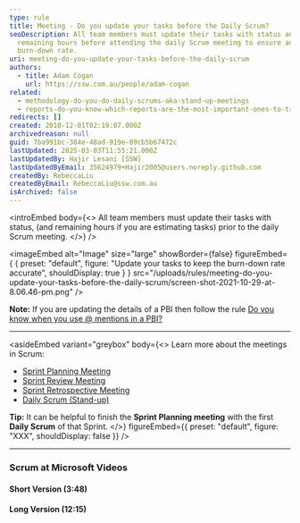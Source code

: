 ```yaml
---
type: rule
title: Meeting - Do you update your tasks before the Daily Scrum?
seoDescription: All team members must update their tasks with status and
  remaining hours before attending the daily Scrum meeting to ensure an accurate
  burn-down rate.
uri: meeting-do-you-update-your-tasks-before-the-daily-scrum
authors:
  - title: Adam Cogan
    url: https://ssw.com.au/people/adam-cogan
related:
  - methodology-do-you-do-daily-scrums-aka-stand-up-meetings
  - reports-do-you-know-which-reports-are-the-most-important-ones-to-track-your-progress
redirects: []
created: 2010-12-01T02:19:07.000Z
archivedreason: null
guid: 7ba991bc-384e-48ad-919e-09cb5b67472c
lastUpdated: 2025-03-03T11:55:21.000Z
lastUpdatedBy: Hajir Lesani [SSW]
lastUpdatedByEmail: 35624979+Hajir2005@users.noreply.github.com
createdBy: RebeccaLiu
createdByEmail: RebeccaLiu@ssw.com.au
isArchived: false
---
```

<introEmbed
  body={<>
All team members must update their tasks with status, (and remaining hours if you are estimating tasks) prior to the daily Scrum meeting.
  </>}
/>

<imageEmbed
  alt="Image"
  size="large"
  showBorder={false}
  figureEmbed={ {
    preset: "default",
    figure: "Update your tasks to keep the burn-down rate accurate",
    shouldDisplay: true
  } }
  src="/uploads/rules/meeting-do-you-update-your-tasks-before-the-daily-scrum/screen-shot-2021-10-29-at-8.06.46-pm.png"
/>

**Note:** If you are updating the details of a PBI then follow the rule [Do you know when you use @ mentions in a PBI?](/when-you-use-mentions-in-a-pbi)

- - -

<asideEmbed
  variant="greybox"
  body={<>
    Learn more about the meetings in Scrum:

* [Sprint Planning Meeting](/what-happens-at-a-sprint-planning-meeting "Sprint Planning Meeting")
* [Sprint Review Meeting](/what-happens-at-a-sprint-review-meeting "Sprint Review Meeting")
* [Sprint Retrospective Meeting](/what-happens-at-a-sprint-retrospective-meeting "Sprint Retrospective Meeting")
* [Daily Scrum (Stand-up)](/methodology-daily-scrums)

**Tip:** It can be helpful to finish the **Sprint Planning meeting** with the first **Daily Scrum** of that Sprint.
  </>}
  figureEmbed={{
    preset: "default",
    figure: "XXX",
    shouldDisplay: false
  }}
/>

- - -

### Scrum at Microsoft Videos

#### Short Version (3:48)

<youtubeEmbed url="https://www.youtube.com/embed/YR84qH6d7QE?rel=0" description="" />

#### Long Version (12:15)

<youtubeEmbed url="https://www.youtube.com/embed/-UUrLxNBK_g?rel=0" description="" />

